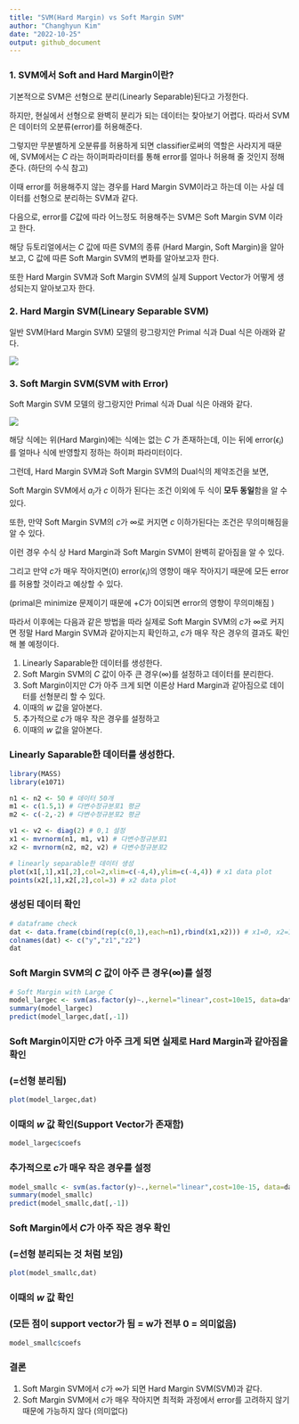 ```yaml
---
title: "SVM(Hard Margin) vs Soft Margin SVM"
author: "Changhyun Kim"
date: "2022-10-25"
output: github_document
---
```

### 1. SVM에서 Soft and Hard Margin이란?

기본적으로 SVM은 선형으로 분리(Linearly Separable)된다고 가정한다.

하지만, 현실에서 선형으로 완벽히 분리가 되는 데이터는 찾아보기 어렵다. 따라서 SVM은 데이터의 오분류(error)를 허용해준다.

그렇지만 무분별하게 오분류를 허용하게 되면 classifier로써의 역할은 사라지게 때문에, SVM에서는 $C$ 라는 하이퍼파라미터를 통해 error를 얼마나 허용해 줄 것인지 정해준다. (하단의 수식 참고)

이때 error를 허용해주지 않는 경우를 Hard Margin SVM이라고 하는데 이는 사실 데이터를 선형으로 분리하는 SVM과 같다.

다음으로, error를 $C$값에 따라 어느정도 허용해주는 SVM은 Soft Margin SVM 이라고 한다.

해당 듀토리얼에서는 $C$ 값에 따른 SVM의 종류 (Hard Margin, Soft Margin)을 알아보고, C 값에 따른 Soft Margin SVM의 변화를 알아보고자 한다.

또한 Hard Margin SVM과 Soft Margin SVM의 실제 Support Vector가 어떻게 생성되는지 알아보고자 한다.

### 2. Hard Margin SVM(Lineary Separable SVM)

일반 SVM(Hard Margin SVM) 모델의 랑그랑지안 Primal 식과 Dual 식은 아래와 같다.

![](image/hardmarginsvm.PNG){width="50%," fig.align="center"}

### 3. Soft Margin SVM(SVM with Error)

Soft Margin SVM 모델의 랑그랑지안 Primal 식과 Dual 식은 아래와 같다.

![](image/softmarginsvm.PNG){width="50%," fig.align="center"}

해당 식에는 위(Hard Margin)에는 식에는 없는 $C$ 가 존재하는데, 이는 뒤에 error($\epsilon_i$)를 얼마나 식에 반영할지 정하는 하이퍼 파라미터이다.

그런데, Hard Margin SVM과 Soft Margin SVM의 Dual식의 제약조건을 보면,

Soft Margin SVM에서 $a_i$가 $c$ 이하가 된다는 조건 이외에 두 식이 **모두 동일**함을 알 수 있다.

또한, 만약 Soft Margin SVM의 $c$가 $\infty$로 커지면 $c$ 이하가된다는 조건은 무의미해짐을 알 수 있다.

이런 경우 수식 상 Hard Margin과 Soft Margin SVM이 완벽히 같아짐을 알 수 있다.

그리고 만약 $c$가 매우 작아지면(0) error($\epsilon_i$)의 영향이 매우 작아지기 때문에 모든 error를 허용할 것이라고 예상할 수 있다.

(primal은 minimize 문제이기 때문에 $+C$가 0이되면 error의 영향이 무의미해짐 )

따라서 이후에는 다음과 같은 방법을 따라 실제로 Soft Margin SVM의 $c$가 $\infty$로 커지면 정말 Hard Margin SVM과 같아지는지 확인하고, $c$가 매우 작은 경우의 결과도 확인해 볼 예정이다.

1.  Linearly Saparable한 데이터를 생성한다.
2.  Soft Margin SVM의 $C$ 값이 아주 큰 경우($\infty$)를 설정하고 데이터를 분리한다.
3.  Soft Margin이지만 $C$가 아주 크게 되면 이론상 Hard Margin과 같아짐으로 데이터를 선형분리 할 수 있다.
4.  이때의 $w$ 값을 알아본다.
5.  추가적으로 $c$가 매우 작은 경우를 설정하고
6.  이때의 $w$ 값을 알아본다.

### Linearly Saparable한 데이터를 생성한다.

```r
library(MASS)
library(e1071)
```

```R
n1 <- n2 <- 50 # 데이터 50개
m1 <- c(1.5,1) # 다변수정규분포1 평균 
m2 <- c(-2,-2) # 다변수정규분포2 평균

v1 <- v2 <- diag(2) # 0,1 설정
x1 <- mvrnorm(n1, m1, v1) # 다변수정규분포1
x2 <- mvrnorm(n2, m2, v2) # 다변수정규분포2

# linearly separable한 데이터 생성
plot(x1[,1],x1[,2],col=2,xlim=c(-4,4),ylim=c(-4,4)) # x1 data plot
points(x2[,1],x2[,2],col=3) # x2 data plot
```

### 생성된 데이터 확인

```R
# dataframe check
dat <- data.frame(cbind(rep(c(0,1),each=n1),rbind(x1,x2))) # x1=0, x2=1
colnames(dat) <- c("y","z1","z2")
dat
```

### Soft Margin SVM의 $C$ 값이 아주 큰 경우($\infty$)를 설정

```R
# Soft Margin with Large C
model_largec <- svm(as.factor(y)~.,kernel="linear",cost=10e15, data=dat) 
summary(model_largec)
predict(model_largec,dat[,-1])
```

### Soft Margin이지만 $C$가 아주 크게 되면 실제로 Hard Margin과 같아짐을 확인

### (=선형 분리됨)

```R
plot(model_largec,dat)
```

### 이때의 $w$ 값 확인(Support Vector가 존재함)

```R
model_largec$coefs 
```

### 추가적으로 $c$가 매우 작은 경우를 설정

```R
model_smallc <- svm(as.factor(y)~.,kernel="linear",cost=10e-15, data=dat) # c가 없는경우(cost=10e-15)으로 큰 경우
summary(model_smallc)
predict(model_smallc,dat[,-1])
```

### Soft Margin에서 $C$가 아주 작은 경우 확인

### (=선형 분리되는 것 처럼 보임)

```R
plot(model_smallc,dat)
```

### 이때의 $w$ 값 확인

### (모든 점이 support vector가 됨 = w가 전부 0 = 의미없음)

```R
model_smallc$coefs
```

### 결론

1.  Soft Margin SVM에서 $c$가 $\infty$가 되면 Hard Margin SVM(SVM)과 같다.
2.  Soft Margin SVM에서 $c$가 매우 작아지면 최적화 과정에서 error를 고려하지 않기 때문에 가능하지 않다 (의미없다)
